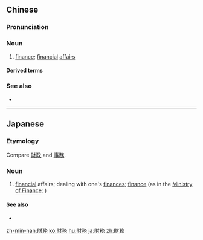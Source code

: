 {{also|财务}}
==Chinese==
{{zh-forms|s=财务}}

===Pronunciation===
{{zh-pron
|m=cáiwù,tl=y
|c=coi4 mou6
|mn=châi-bū
|cat=n
}}

===Noun===
{{zh-noun}}

# [[finance]]; [[financial]] [[affair]]s

====Derived terms====
{{zh-der|財務報表|財務管理}}

===See also===
* {{zh-l|財會}}

{{zh-cat|Advanced}}

----

==Japanese==
{{ja-kanjitab|財|務}}

===Etymology===
Compare [[財政]] and [[事務]].

===Noun===
{{ja-noun|ざいむ}}

# [[financial]] affairs; dealing with one's [[finances]]; [[finance]] (as in the [[w:Ministry of Finance (Japan)|Ministry of Finance]]: {{l|ja|財務省}})

====See also====
* {{l|ja|大蔵}}

[[zh-min-nan:財務]]
[[ko:財務]]
[[hu:財務]]
[[ja:財務]]
[[zh:財務]]